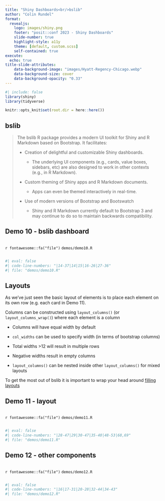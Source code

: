 ```yaml
---
title: "Shiny Dashboards<br/>bslib"
author: "Colin Rundel"
format: 
  revealjs:
    logo: images/shiny.png
    footer: "posit::conf 2023 - Shiny Dashboards"
    slide-number: true
    highlight-style: a11y
    theme: [default, custom.scss]
    self-contained: true
execute:
  echo: true
title-slide-attributes:
    data-background-image: "images/Hyatt-Regency-Chicago.webp"
    data-background-size: cover
    data-background-opacity: "0.33"
---
```


```r
#| include: false
library(shiny)
library(tidyverse)

knitr::opts_knit$set(root.dir = here::here())
```


## bslib

> The bslib R package provides a modern UI toolkit for Shiny and R Markdown based on Bootstrap. It facilitates:
>
> * Creation of delightful and customizable Shiny dashboards.
>    
>    * The underlying UI components (e.g., cards, value boxes, sidebars, etc) are also designed to work in other contexts (e.g., in R Markdown).
>
> * Custom theming of Shiny apps and R Markdown documents.
> 
>    * Apps can even be themed interactively in real-time.
> * Use of modern versions of Bootstrap and Bootswatch
>
>    * Shiny and R Markdown currently default to Bootstrap 3 and may continue to do so to maintain backwards compatibility.


## Demo 10 - bslib dashboard

::: {.code-file .sourceCode .cell-code}
`r fontawesome::fa("file")` `demos/demo10.R`
:::
```r
#| eval: false
#| code-line-numbers: "|14-37|14|15|16-26|27-36"
#| file: "demos/demo10.R"
```

## Layouts

As we've just seen the basic layout of elements is to place each element on its own row (e.g. each card in Demo 11).

Columns can be constructed using `layout_columns()` (or `layout_columns_wrap()`) where each element is a column

- Columns will have equal width by default

- `col_widths` can be used to specify width (in terms of bootstrap columns)

- Total widths >12 will result in multiple rows

- Negative widths result in empty columns

- `layout_columns()` can be nested inside other `layout_columns()` for mixed layouts


::: aside
To get the most out of bslib it is important to wrap your head around [filling layouts](https://rstudio.github.io/bslib/articles/filling/index.html)
:::

## Demo 11 - layout

::: {.code-file .sourceCode .cell-code}
`r fontawesome::fa("file")` `demos/demo11.R`
:::
```r
#| eval: false
#| code-line-numbers: "|28-47|29|30-47|35-40|48-53|68,69"
#| file: "demos/demo11.R"
```


## Demo 12 - other components

::: {.code-file .sourceCode .cell-code}
`r fontawesome::fa("file")` `demos/demo12.R`
:::
```r
#| eval: false
#| code-line-numbers: "|16|17-31|20-28|32-44|34-43"
#| file: "demos/demo12.R"
```
